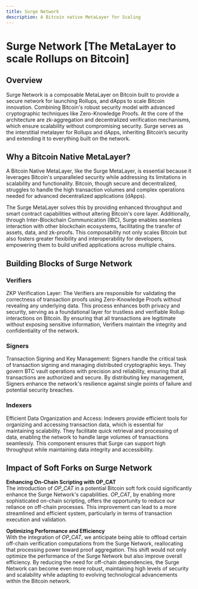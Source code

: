 ```yaml
---
title: Surge Network
description: A Bitcoin native MetaLayer for Scaling
---
```



# Surge Network [The MetaLayer to scale Rollups on Bitcoin]

## Overview

Surge Network is a composable MetaLayer on Bitcoin built to provide a secure network for launching Rollups, and dApps to scale Bitcoin innovation. Combining Bitcoin's robust security model with advanced cryptographic techniques like Zero-Knowledge Proofs. At the core of the architecture are zk-aggregation and decentralized verification mechanisms, which ensure scalability without compromising security. Surge serves as the interstitial metalayer for Rollups and dApps, inheriting Bitcoin’s security and extending it to everything built on the network.

## Why a Bitcoin Native MetaLayer?

A Bitcoin Native MetaLayer, like the Surge MetaLayer, is essential because it leverages Bitcoin's unparalleled security while addressing its limitations in scalability and functionality. Bitcoin, though secure and decentralized, struggles to handle the high transaction volumes and complex operations needed for advanced decentralized applications (dApps).

The Surge MetaLayer solves this by providing enhanced throughput and smart contract capabilities without altering Bitcoin's core layer. Additionally, through Inter-Blockchain Communication (IBC), Surge enables seamless interaction with other blockchain ecosystems, facilitating the transfer of assets, data, and zk-proofs. This composability not only scales Bitcoin but also fosters greater flexibility and interoperability for developers, empowering them to build unified applications across multiple chains.

## Building Blocks of Surge Network

### Verifiers

ZKP Verification Layer: The Verifiers are responsible for validating the correctness of transaction proofs using Zero-Knowledge Proofs without revealing any underlying data. This process enhances both privacy and security, serving as a foundational layer for trustless and verifiable Rollup interactions on Bitcoin. By ensuring that all transactions are legitimate without exposing sensitive information, Verifiers maintain the integrity and confidentiality of the network.

### Signers

Transaction Signing and Key Management: Signers handle the critical task of transaction signing and managing distributed cryptographic keys. They govern BTC vault operations with precision and reliability, ensuring that all transactions are authorized and secure. By distributing key management, Signers enhance the network's resilience against single points of failure and potential security breaches.

### Indexers

Efficient Data Organization and Access: Indexers provide efficient tools for organizing and accessing transaction data, which is essential for maintaining scalability. They facilitate quick retrieval and processing of data, enabling the network to handle large volumes of transactions seamlessly. This component ensures that Surge can support high throughput while maintaining data integrity and accessibility.

## Impact of Soft Forks on Surge Network

**Enhancing On-Chain Scripting with OP_CAT**\
The introduction of _OP_CAT_ in a potential Bitcoin soft fork could significantly enhance the Surge Network's capabilities. _OP_CAT_, by enabling more sophisticated on-chain scripting, offers the opportunity to reduce our reliance on off-chain processes. This improvement can lead to a more streamlined and efficient system, particularly in terms of transaction execution and validation.

**Optimizing Performance and Efficiency**\
With the integration of _OP_CAT_, we anticipate being able to offload certain off-chain verification computations from the Surge Network, reallocating that processing power toward proof aggregation. This shift would not only optimize the performance of the Surge Network but also improve overall efficiency. By reducing the need for off-chain dependencies, the Surge Network can become even more robust, maintaining high levels of security and scalability while adapting to evolving technological advancements within the Bitcoin network.

<ZoomImage
  src="/assets/Surge-Network.svg"
  alt="superstack core functions"
/>
